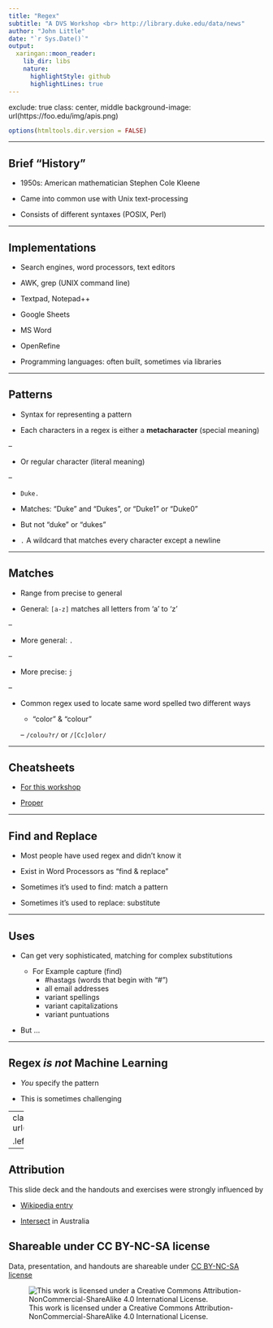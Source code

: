 ```yaml
---
title: "Regex"
subtitle: "A DVS Workshop <br> http://library.duke.edu/data/news"
author: "John Little"
date: "`r Sys.Date()`"
output:
  xaringan::moon_reader:
    lib_dir: libs
    nature:
      highlightStyle: github
      highlightLines: true
---
```

exclude: true
class: center, middle
background-image: url(https://foo.edu/img/apis.png)

```r
options(htmltools.dir.version = FALSE)
```

---

## Brief "History"

- 1950s:  American mathematician Stephen Cole Kleene 

- Came into common use with Unix text-processing

- Consists of different syntaxes (POSIX, Perl)

---

## Implementations

- Search engines, word processors, text editors

- AWK, grep (UNIX command line)

- Textpad, Notepad++

- Google Sheets

- MS Word

- OpenRefine

- Programming languages: often built, sometimes via  libraries

---

## Patterns

- Syntax for representing a pattern

- Each characters in a regex is either a **metacharacter** (special meaning)

--

- Or regular character (literal meaning)

--

- `Duke.`

- Matches:  "Duke " and "Dukes", or "Duke1" or "Duke0"

- But not "duke" or "dukes"

- `.` A wildcard that matches every character except a newline

---

## Matches

- Range from precise to general

- General:  `[a-z]`  matches all letters from 'a' to 'z'

--

- More general:  `.`

--

- More precise:  `j`

--

- Common regex used to locate same word spelled two different ways

    - "color"  & "colour"
    
    -- `/colou?r/`  or `/[Cc]olor/`

---

## Cheatsheets

- [For this workshop](http://libjohn.github.io/regex/cheat-sheet.html)

- [Proper](https://www.cheatography.com/davechild/cheat-sheets/regular-expressions/)

---

## Find and Replace

- Most people have used regex and didn't know it

- Exist in Word Processors as "find & replace"

- Sometimes it's used to find:  match a pattern

- Sometimes it's used to replace:  substitute

---

## Uses

- Can get very sophisticated, matching for complex substitutions

    - For Example capture (find)
        - \#hastags (words that begin with "#")
        - all email addresses
        - variant spellings
        - variant capitalizations
        - variant puntuations

- But ...

---

## Regex *is not* Machine Learning

- *You* specify the pattern

- This is sometimes challenging

---
class: center, middle
background-image: url(http://imgs.xkcd.com/comics/regular_expressions.png)

.left[[XKCD](https://www.xkcd.com/208/)]
.right[[Next](../)]

---

## Attribution

This slide deck and the handouts and exercises were strongly influenced by 

- [Wikipedia entry](https://en.wikipedia.org/wiki/Regular_expression)

- [Intersect](http://www.intersect.org.au/course-resources) in Australia

## Shareable under CC BY-NC-SA license 

Data, presentation, and handouts are shareable under [CC BY-NC-SA license](https://creativecommons.org/licenses/by-nc-sa/4.0/)

![This work is licensed under a Creative Commons Attribution-NonCommercial-ShareAlike 4.0 International License.](https://licensebuttons.net/l/by-nc-sa/4.0/88x31.png "This work is licensed under a Creative Commons Attribution-NonCommercial-ShareAlike 4.0 International License")

